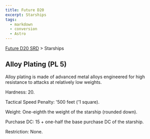 ```yaml
---
title: Future D20
excerpt: Starships
tags:
  - markdown
  - conversion
  - Astro
---
```






[Future D20 SRD]( / ) > Starships




## Alloy Plating (PL 5)


Alloy plating is made of advanced metal alloys engineered for high resistance to attacks at relatively low weights.


Hardness: 20.


Tactical Speed Penalty: '500 feet ('1 square).


Weight: One-eighth the weight of the starship (rounded down).


Purchase DC: 15 + one-half the base purchase DC of the starship.


Restriction: None.



